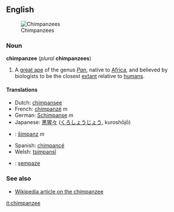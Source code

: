 ==English==
[[Image:Chimpansee.jpg|thumb|right|Chimpanzees]]

===Noun===
'''chimpanzee''' (''plural'' '''chimpanzees''')

#A [[great ape]] of the genus ''[[Pan]]'', native to [[Africa]], and believed by biologists to be the closest [[extant]] relative to [[human]]s.

====Translations====
*Dutch: [[chimpansee]]
*French: [[chimpanzé]] ''m''
*German: [[Schimpanse]] ''m''
*Japanese: [[黒猩々]] ([[くろしょうじょう]], kuroshōjō)
*{{sk}}: [[šimpanz#Slovak|šimpanz]] ''m''
*Spanish: [[chimpancé]]
*Welsh: [[tsimpansî]]
*{{tr}}: [[şempaze]]

===See also===
*[[w:Chimpanzee|Wikipedia article on the chimpanzee]]

[[it:chimpanzee]]